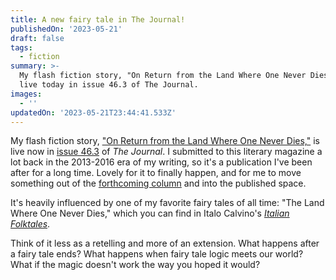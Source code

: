 ```yaml
---
title: A new fairy tale in The Journal!
publishedOn: '2023-05-21'
draft: false
tags:
  - fiction
summary: >-
  My flash fiction story, "On Return from the Land Where One Never Dies," is
  live today in issue 46.3 of The Journal.
images:
  - ''
updatedOn: '2023-05-21T23:44:41.533Z'
---
```


My flash fiction story, ["On Return from the Land Where One Never Dies,"](https://thejournalmag.org/archives/21817) is
live now in [issue 46.3](https://thejournalmag.org/archives/21971) of *The Journal*. I submitted to this literary
magazine a lot back in the 2013-2016 era of my writing, so it's a publication I've been after for a long time. Lovely
for it to finally happen, and for me to move something out of the [forthcoming column](/article/a-hefty-forthcoming) and
into the published space.

It's heavily influenced by one of my favorite fairy tales of all time: "The Land Where One Never Dies," which you can
find in Italo Calvino's [*Italian
Folktales*](https://books.google.com/books?id=3Bwb6sTtLLEC&pg=PA77&lpg=PA77&dq=the+land+where+one+never+dies&source=bl&ots=gT3lpTAv-N&sig=ACfU3U1EHLkmdarqmzFmKQMXHonKnPeLSw&hl=en&sa=X&ved=2ahUKEwii1ui-wIT_AhXQI0QIHWoFDzQQ6AF6BAghEAM#v=onepage&q=the%20land%20where%20one%20never%20dies&f=false).

Think of it less as a retelling and more of an extension. What happens after a fairy tale ends? What happens when
fairy tale logic meets our world? What if the magic doesn't work the way you hoped it would?
